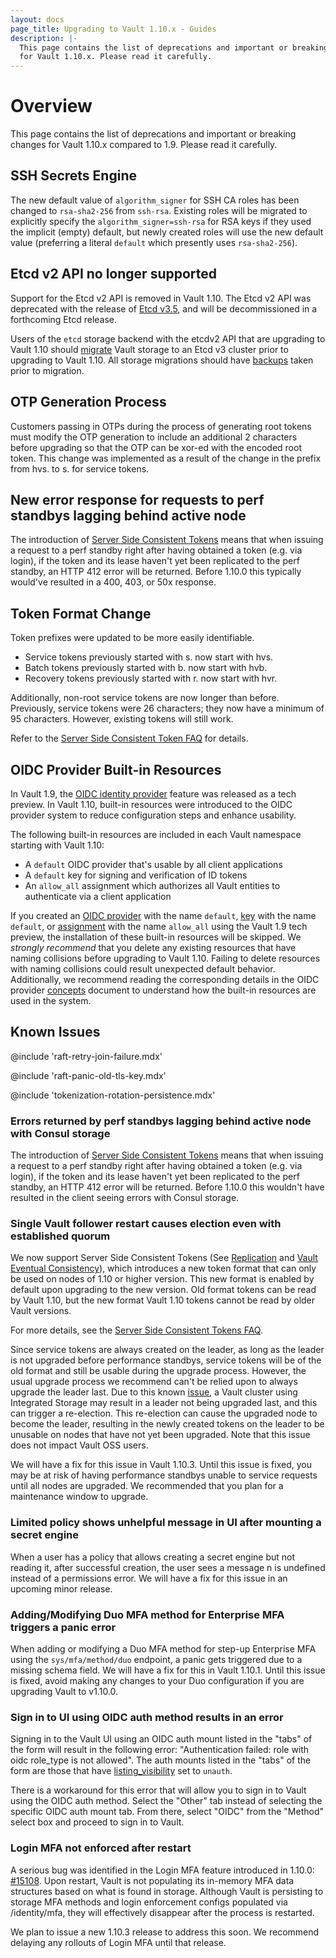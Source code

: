 ```yaml
---
layout: docs
page_title: Upgrading to Vault 1.10.x - Guides
description: |-
  This page contains the list of deprecations and important or breaking changes
  for Vault 1.10.x. Please read it carefully.
---
```


# Overview

This page contains the list of deprecations and important or breaking changes
for Vault 1.10.x compared to 1.9. Please read it carefully.

## SSH Secrets Engine

The new default value of `algorithm_signer` for SSH CA roles has been changed
to `rsa-sha2-256` from `ssh-rsa`. Existing roles will be migrated to
explicitly specify the `algorithm_signer=ssh-rsa` for RSA keys if they used
the implicit (empty) default, but newly created roles will use the new default
value (preferring a literal `default` which presently uses `rsa-sha2-256`).

## Etcd v2 API no longer supported

Support for the Etcd v2 API is removed in Vault 1.10. The Etcd v2 API
was deprecated with the release of [Etcd v3.5](https://etcd.io/blog/2021/announcing-etcd-3.5/),
and will be decommissioned in a forthcoming Etcd release.

Users of the `etcd` storage backend with the etcdv2 API that are
upgrading to Vault 1.10 should [migrate](/vault/docs/commands/operator/migrate)
Vault storage to an Etcd v3 cluster prior to upgrading to Vault 1.10.
All storage migrations should have
[backups](/vault/docs/concepts/storage#backing-up-vault-s-persisted-data)
taken prior to migration.

## OTP Generation Process

Customers passing in OTPs during the process of generating root tokens must modify
the OTP generation to include an additional 2 characters before upgrading so that the
OTP can be xor-ed with the encoded root token. This change was implemented as a result
of the change in the prefix from hvs. to s. for service tokens.

## New error response for requests to perf standbys lagging behind active node

The introduction of [Server Side Consistent Tokens](/vault/docs/faq/ssct) means that
when issuing a request to a perf standby right after having obtained a token (e.g.
via login), if the token and its lease haven't yet been replicated to the perf
standby, an HTTP 412 error will be returned.  Before 1.10.0 this typically would've
resulted in a 400, 403, or 50x response.

## Token Format Change

Token prefixes were updated to be more easily identifiable.

- Service tokens previously started with s. now start with hvs.
- Batch tokens previously started with b. now start with hvb.
- Recovery tokens previously started with r. now start with hvr.

Additionally, non-root service tokens are now longer than before. Previously, service tokens
were 26 characters; they now have a minimum of 95 characters. However, existing tokens will
still work.

Refer to the [Server Side Consistent Token FAQ](/vault/docs/faq/ssct) for details.

## OIDC Provider Built-in Resources

In Vault 1.9, the [OIDC identity provider](/vault/docs/secrets/identity/oidc-provider) feature
was released as a tech preview. In Vault 1.10, built-in resources were introduced to the
OIDC provider system to reduce configuration steps and enhance usability.

The following built-in resources are included in each Vault namespace starting with Vault
1.10:

 - A `default` OIDC provider that's usable by all client applications
 - A `default` key for signing and verification of ID tokens
 - An `allow_all` assignment which authorizes all Vault entities to authenticate via a
   client application

If you created an [OIDC provider](/vault/api-docs/secret/identity/oidc-provider#create-or-update-a-provider)
with the name `default`, [key](/vault/api-docs/secret/identity/tokens#create-a-named-key) with the
name `default`, or [assignment](/vault/api-docs/secret/identity/oidc-provider#create-or-update-an-assignment)
with the name `allow_all` using the Vault 1.9 tech preview, the installation of these built-in
resources will be skipped. We _strongly recommend_ that you delete any existing resources
that have naming collisions before upgrading to Vault 1.10. Failing to delete resources with
naming collisions could result unexpected default behavior. Additionally, we recommend reading
the corresponding details in the OIDC provider [concepts](/vault/docs/concepts/oidc-provider) document
to understand how the built-in resources are used in the system.

## Known Issues

@include 'raft-retry-join-failure.mdx'

@include 'raft-panic-old-tls-key.mdx'

@include 'tokenization-rotation-persistence.mdx'

### Errors returned by perf standbys lagging behind active node with Consul storage

The introduction of [Server Side Consistent Tokens](/vault/docs/faq/ssct) means that
when issuing a request to a perf standby right after having obtained a token (e.g.
via login), if the token and its lease haven't yet been replicated to the perf
standby, an HTTP 412 error will be returned.  Before 1.10.0 this wouldn't have
resulted in the client seeing errors with Consul storage.

### Single Vault follower restart causes election even with established quorum

We now support Server Side Consistent Tokens (See [Replication](/vault/docs/configuration/replication) and [Vault Eventual Consistency](/vault/docs/enterprise/consistency)), which introduces a new token format that can only be used on nodes of 1.10 or higher version. This new format is enabled by default upon upgrading to the new version. Old format tokens can be read by Vault 1.10, but the new format Vault 1.10 tokens cannot be read by older Vault versions.

For more details, see the [Server Side Consistent Tokens FAQ](/vault/docs/faq/ssct).

Since service tokens are always created on the leader, as long as the leader is not upgraded before performance standbys, service tokens will be of the old format and still be usable during the upgrade process. However, the usual upgrade process we recommend can't be relied upon to always upgrade the leader last. Due to this known [issue](https://github.com/hashicorp/vault/issues/14153), a Vault cluster using Integrated Storage may result in a leader not being upgraded last, and this can trigger a re-election. This re-election can cause the upgraded node to become the leader, resulting in the newly created tokens on the leader to be unusable on nodes that have not yet been upgraded. Note that this issue does not impact Vault OSS users.

We will have a fix for this issue in Vault 1.10.3. Until this issue is fixed, you may be at risk of having performance standbys unable to service requests until all nodes are upgraded. We recommended that you plan for a maintenance window to upgrade.

### Limited policy shows unhelpful message in UI after mounting a secret engine

When a user has a policy that allows creating a secret engine but not reading it, after successful creation, the user sees a message n is undefined instead of a permissions error. We will have a fix for this issue in an upcoming minor release.

### Adding/Modifying Duo MFA method for Enterprise MFA triggers a panic error

When adding or modifying a Duo MFA method for step-up Enterprise MFA using the `sys/mfa/method/duo` endpoint, a panic gets triggered due to a missing schema field. We will have a fix for this in Vault 1.10.1. Until this issue is fixed, avoid making any changes to your Duo configuration if you are upgrading Vault to v1.10.0.

### Sign in to UI using OIDC auth method results in an error

Signing in to the Vault UI using an OIDC auth mount listed in the "tabs" of the form will result
in the following error: "Authentication failed: role with oidc role_type is not allowed".
The auth mounts listed in the "tabs" of the form are those that have [listing_visibility](/vault/api-docs/system/auth#listing_visibility-1)
set to `unauth`.

There is a workaround for this error that will allow you to sign in to Vault using the OIDC
auth method. Select the "Other" tab instead of selecting the specific OIDC auth mount tab.
From there, select "OIDC" from the "Method" select box and proceed to sign in to Vault.

### Login MFA not enforced after restart

A serious bug was identified in the Login MFA feature introduced in 1.10.0:
[#15108](https://github.com/hashicorp/vault/issues/15108).
Upon restart, Vault is not populating its in-memory MFA data structures based
on what is found in storage. Although Vault is persisting to storage MFA methods
and login enforcement configs populated via /identity/mfa, they will effectively
disappear after the process is restarted.

We plan to issue a new 1.10.3 release to address this soon. We recommend delaying
any rollouts of Login MFA until that release.

